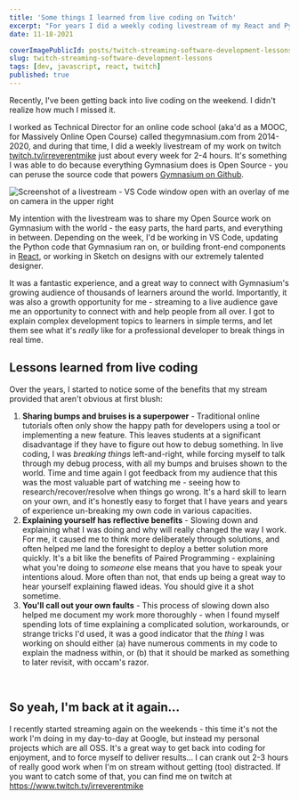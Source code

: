 ```yaml
---
title: 'Some things I learned from live coding on Twitch'
excerpt: "For years I did a weekly coding livestream of my React and Python work on Twitch every week, and I'm getting back into it again. This is what sticks out to me as the most valuable learnings from those experiences."
date: 11-18-2021

coverImagePublicId: posts/twitch-streaming-software-development-lessons/cover.webp
slug: twitch-streaming-software-development-lessons
tags: [dev, javascript, react, twitch]
published: true
---
```


Recently, I've been getting back into live coding on the weekend. I didn't realize how much I missed it.

I worked as Technical Director for an online code school (aka'd as a MOOC, for Massively Online Open Course) called thegymnasium.com from 2014-2020, and during that time, I did a weekly livestream of my work on twitch [twitch.tv/irreverentmike](https://www.twitch.tv/irreverentmike) just about every week for 2-4 hours. It's something I was able to do because everything Gymnasium does is Open Source - you can peruse the source code that powers [Gymnasium on Github](https://github.com/gymnasium).

<Image
  publicId="posts/twitch-streaming-software-development-lessons/livestreaming"
  alt="Screenshot of a livestream - VS Code window open with an overlay of me on camera in the upper right"
  caption="Writing up a GitHub Issue on a recent livestream"
/>

My intention with the livestream was to share my Open Source work on Gymnasium with the world - the easy parts, the hard parts, and everything in between. Depending on the week, I'd be working in VS Code, updating the Python code that Gymnasium ran on, or building front-end components in [React](https://mikebifulco.com/tags/react), or working in Sketch on designs with our extremely talented designer.

It was a fantastic experience, and a great way to connect with Gymnasium's growing audience of thousands of learners around the world. Importantly, it was also a growth opportunity for me - streaming to a live audience gave me an opportunity to connect with and help people from all over. I got to explain complex development topics to learners in simple terms, and let them see what it's _really_ like for a professional developer to break things in real time.

## Lessons learned from live coding

Over the years, I started to notice some of the benefits that my stream provided that aren't obvious at first blush:

1. **Sharing bumps and bruises is a superpower** - Traditional online tutorials often only show the happy path for developers using a tool or implementing a new feature. This leaves students at a significant disadvantage if they have to figure out how to debug something. In live coding, I was _breaking things_ left-and-right, while forcing myself to talk through my debug process, with all my bumps and bruises shown to the world. Time and time again I got feedback from my audience that this was the most valuable part of watching me - seeing how to research/recover/resolve when things go wrong. It's a hard skill to learn on your own, and it's honestly easy to forget that I have years and years of experience un-breaking my own code in various capacities.
2. **Explaining yourself has reflective benefits** - Slowing down and explaining what I was doing and why will really changed the way I work. For me, it caused me to think more deliberately through solutions, and often helped me land the foresight to deploy a better solution more quickly. It's a bit like the benefits of Paired Programming - explaining what you're doing to _someone_ else means that you have to speak your intentions aloud. More often than not, that ends up being a great way to hear yourself explaining flawed ideas. You should give it a shot sometime.
3. **You'll call out your own faults** - This process of slowing down also helped me document my work more thoroughly - when I found myself spending lots of time explaining a complicated solution, workarounds, or strange tricks I'd used, it was a good indicator that the _thing_ I was working on should either (a) have numerous comments in my code to explain the madness within, or (b) that it should be marked as something to later revisit, with occam's razor.

<br />

## So yeah, I'm back at it again...

I recently started streaming again on the weekends - this time it's not the work I'm doing in my day-to-day at Google, but instead my personal projects which are all OSS. It's a great way to get back into coding for enjoyment, and to force myself to deliver results... I can crank out 2-3 hours of really good work when I'm on stream without getting (too) distracted. If you want to catch some of that, you can find me on twitch at https://www.twitch.tv/irreverentmike
